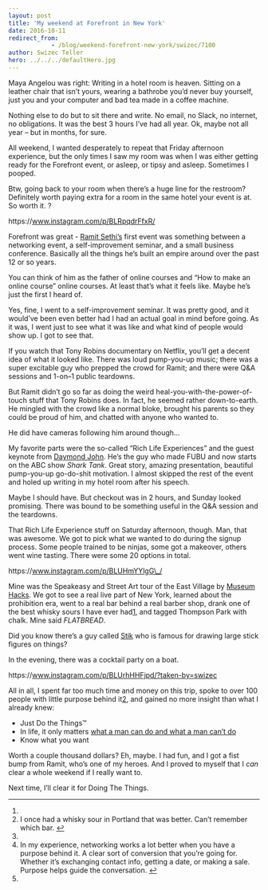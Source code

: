 ```yaml
---
layout: post
title: 'My weekend at Forefront in New York'
date: 2016-10-11
redirect_from: 
            - /blog/weekend-forefront-new-york/swizec/7100
author: Swizec Teller
hero: ../../../defaultHero.jpg
---
```

Maya Angelou was right: Writing in a hotel room is heaven. Sitting on a leather chair that isn’t yours, wearing a bathrobe you’d never buy yourself, just you and your computer and bad tea made in a coffee machine.



Nothing else to do but to sit there and write. No email, no Slack, no internet, no obligations. It was the best 3 hours I’ve had all year. Ok, maybe not all year – but in months, for sure.



All weekend, I wanted desperately to repeat that Friday afternoon experience, but the only times I saw my room was when I was either getting ready for the Forefront event, or asleep, or tipsy and asleep. Sometimes I pooped.



Btw, going back to your room when there’s a huge line for the restroom? Definitely worth paying extra for a room in the same hotel your event is at. So worth it. ?



https&#x3A;//www.instagram.com/p/BLRpqdrFfxR/



Forefront was great - [Ramit Sethi’s](http://www.iwillteachyoutoberich.com/) first event was something between a networking event, a self-improvement seminar, and a small business conference. Basically all the things he’s built an empire around over the past 12 or so years.



You can think of him as the father of online courses and “How to make an online course” online courses. At least that’s what it feels like. Maybe he’s just the first I heard of.



Yes, fine, I went to a self-improvement seminar. It was pretty good, and it would’ve been even better had I had an actual goal in mind before going. As it was, I went just to see what it was like and what kind of people would show up. I got to see that.



If you watch that Tony Robins documentary on Netflix, you’ll get a decent idea of what it looked like. There was loud pump-you-up music; there was a super excitable guy who prepped the crowd for Ramit; and there were Q&A sessions and 1-on–1 public teardowns.



But Ramit didn’t go so far as doing the weird heal-you-with-the-power-of-touch stuff that Tony Robins does. In fact, he seemed rather down-to-earth. He mingled with the crowd like a normal bloke, brought his parents so they could be proud of him, and chatted with anyone who wanted to.



He did have cameras following him around though…



My favorite parts were the so-called “Rich Life Experiences” and the guest keynote from [Daymond John](https://en.wikipedia.org/wiki/Daymond_John). He’s the guy who made FUBU and now starts on the ABC show _Shark Tank_. Great story, amazing presentation, beautiful pump-you-up go-do-shit motivation. I almost skipped the rest of the event and holed up writing in my hotel room after his speech.



Maybe I should have. But checkout was in 2 hours, and Sunday looked promising. There was bound to be something useful in the Q&A session and the teardowns.



That Rich Life Experience stuff on Saturday afternoon, though. Man, that was awesome. We got to pick what we wanted to do during the signup process. Some people trained to be ninjas, some got a makeover, others went wine tasting. There were some 20 options in total.



https&#x3A;//www.instagram.com/p/BLUHmYYlgG\_/



Mine was the Speakeasy and Street Art tour of the East Village by [Museum Hacks](https://museumhack.com/). We got to see a real live part of New York, learned about the prohibition era, went to a real bar behind a real barber shop, drank one of the best whisky sours I have ever had[1](#fn1-9817 "see footnote"), and tagged Thompson Park with chalk. Mine said _FLATBREAD_.



Did you know there’s a guy called [Stik](https://en.wikipedia.org/wiki/Stik) who is famous for drawing large stick figures on things?



In the evening, there was a cocktail party on a boat.



https&#x3A;//www.instagram.com/p/BLUrhHHFjpd/?taken-by=swizec



All in all, I spent far too much time and money on this trip, spoke to over 100 people with little purpose behind it[2](#fn2-9817 "see footnote"), and gained no more insight than what I already knew:



- Just Do the Things™
- In life, it only matters [what a man can do and what a man can’t do](https://www.youtube.com/watch?v=Wxi-IUnCN_8)
- Know what you want



Worth a couple thousand dollars? Eh, maybe. I had fun, and I got a fist bump from Ramit, who’s one of my heroes. And I proved to myself that I _can_ clear a whole weekend if I really want to.



Next time, I’ll clear it for Doing The Things.



* * *

1.
2. I once had a whisky sour in Portland that was better. Can’t remember which bar. [↩︎](#fnr1-9817 "return to article")
3.
4. In my experience, networking works a lot better when you have a purpose behind it. A clear sort of conversion that you’re going for. Whether it’s exchanging contact info, getting a date, or making a sale. Purpose helps guide the conversation. [↩︎](#fnr2-9817 "return to article")
5.